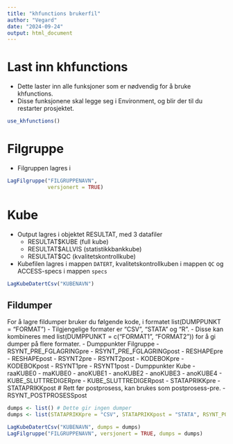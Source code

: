 ```yaml
---
title: "khfunctions brukerfil"
author: "Vegard"
date: "2024-09-24"
output: html_document
---
```


# Last inn khfunctions

- Dette laster inn alle funksjoner som er nødvendig for å bruke khfunctions. 
- Disse funksjonene skal legge seg i Environment, og blir der til du restarter prosjektet. 
```r
use_khfunctions()
```

# Filgruppe

- Filgruppen lagres i 

```r
LagFilgruppe("FILGRUPPENAVN", 
             versjonert = TRUE)
```

# Kube

- Output lagres i objektet RESULTAT, med 3 datafiler
    - RESULTAT$KUBE (full kube)
    - RESULTAT$ALLVIS (statistikkbankkube)
    - RESULTAT$QC (kvalitetskontrollkube)
- Kubefilen lagres i mappen `DATERT`, kvalitetskontrollkuben i mappen `QC` og ACCESS-specs i mappen `specs`

```r
LagKubeDatertCsv("KUBENAVN")
```


## Fildumper
For å lagre fildumper bruker du følgende kode, i formatet list(DUMPPUNKT = "FORMAT")
- Tilgjengelige formater er "CSV", "STATA" og "R". 
    - Disse kan kombineres med list(DUMPPUNKT = c("FORMAT1", "FORMAT2")) for å gi dumper på flere formater. 
- Dumppunkter Filgruppe
    - RSYNT_PRE_FGLAGRINGpre
    - RSYNT_PRE_FGLAGRINGpost
    - RESHAPEpre
    - RESHAPEpost
    - RSYNT2pre
    - RSYNT2post
    - KODEBOKpre
    - KODEBOKpost
    - RSYNT1pre
    - RSYNT1post
- Dumppunkter Kube
    - raaKUBE0
    - maKUBE0
    - anoKUBE1
    - anoKUBE2
    - anoKUBE3
    - anoKUBE4
    - KUBE_SLUTTREDIGERpre
    - KUBE_SLUTTREDIGERpost
    - STATAPRIKKpre
    - STATAPRIKKpost # Rett før postprosess, kan brukes som postprosess-pre.
    - RSYNT_POSTPROSESSpost

```r
dumps <- list() # Dette gir ingen dumper
dumps <- list(STATAPRIKKpre = "CSV", STATAPRIKKpost = "STATA", RSYNT_POSTPROSESSpost = c("CSV", "STATA"))

LagKubeDatertCsv("KUBENAVN", dumps = dumps)
LagFilgruppe("FILGRUPPENAVN", versjonert = TRUE, dumps = dumps)
```

